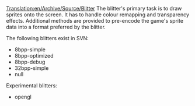 [[Translation:en/Archive/Source/Blitter]]
The blitter's primary task is to draw sprites onto the screen. It has to handle colour remapping and transparency effects. Additional methods are provided to pre-encode the game's sprite data into a format preferred by the blitter.

The following blitters exist in SVN:

* 8bpp-simple
* 8bpp-optimized
* 8bpp-debug
* 32bpp-simple
* null

Experimental blitters:

* opengl